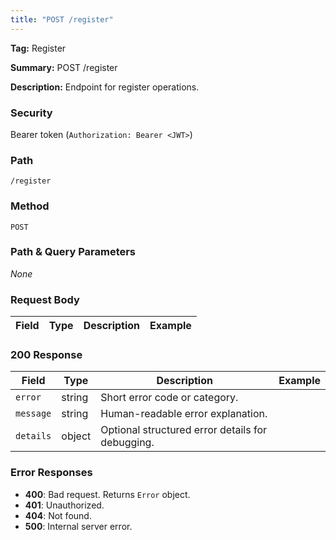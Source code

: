```yaml
---
title: "POST /register"
---
```


**Tag:** Register

**Summary:** POST /register

**Description:** Endpoint for register operations.

### Security
Bearer token (`Authorization: Bearer <JWT>`)

### Path
`/register`

### Method
`POST`

### Path & Query Parameters
_None_

### Request Body
| Field | Type | Description | Example |
|------|------|-------------|---------|

### 200 Response
| Field | Type | Description | Example |
|------|------|-------------|---------|
| `error` | string | Short error code or category. |  |
| `message` | string | Human-readable error explanation. |  |
| `details` | object | Optional structured error details for debugging. |  |

### Error Responses
- **400**: Bad request. Returns `Error` object.
- **401**: Unauthorized.
- **404**: Not found.
- **500**: Internal server error.

